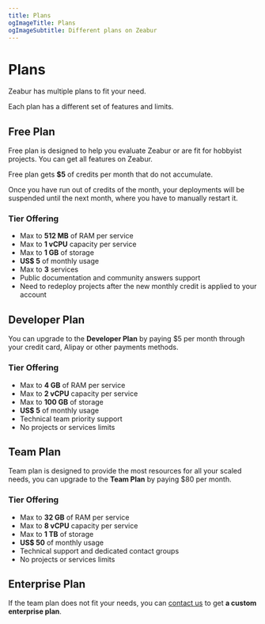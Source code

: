 ```yaml
---
title: Plans
ogImageTitle: Plans
ogImageSubtitle: Different plans on Zeabur
---
```


# Plans

Zeabur has multiple plans to fit your need.  

Each plan has a different set of features and limits. 

## Free Plan

Free plan is designed to help you evaluate Zeabur or are fit for hobbyist projects. You can get all features on Zeabur.

Free plan gets **$5** of credits per month that do not accumulate.

Once you have run out of credits of the month, your deployments will be suspended until the next month, where you have to manually restart it.

### Tier Offering

- Max to **512 MB** of RAM per service
- Max to **1 vCPU** capacity per service
- Max to **1 GB** of storage
- **US$ 5** of monthly usage
- Max to **3** services
- Public documentation and community answers support
- Need to redeploy projects after the new monthly credit is applied to your account

## Developer Plan

You can upgrade to the **Developer Plan** by paying $5 per month through your credit card, Alipay or other payments methods.

### Tier Offering

- Max to **4 GB** of RAM per service
- Max to **2 vCPU** capacity per service
- Max to **100 GB** of storage
- **US$ 5** of monthly usage
- Technical team priority support
- No projects or services limits

## Team Plan

Team plan is designed to provide the most resources for all your scaled needs,  you can upgrade to the **Team Plan** by paying $80 per month.

### Tier Offering

- Max to **32 GB** of RAM per service
- Max to **8 vCPU** capacity per service
- Max to **1 TB** of storage
- **US$ 50** of monthly usage
- Technical support and dedicated contact groups
- No projects or services limits

## Enterprise Plan

If the team plan does not fit your needs, you can [contact us](mailto:contact@zeabur.com) to get **a custom enterprise plan**.

